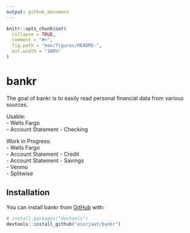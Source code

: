 ```yaml
---
output: github_document
---
```


<!-- README.md is generated from README.Rmd. Please edit that file -->

```r
knitr::opts_chunk$set(
  collapse = TRUE,
  comment = "#>",
  fig.path = "man/figures/README-",
  out.width = "100%"
)
```

# bankr

<!-- badges: start -->
<!-- badges: end -->

The goal of bankr is to easily read personal financial data from various sources. 

Usable:  
- Wells Fargo  
  - Account Statement - Checking  
   
Work in Progress:  
- Wells Fargo  
  - Account Statement - Credit  
  - Account Statement - Savings  
- Venmo  
- Splitwise  
 
## Installation

You can install bankr from [GitHub](https://github.com/) with:

``` r
# install.packages("devtools")
devtools::install_github("esurjaat/bankr")
```
